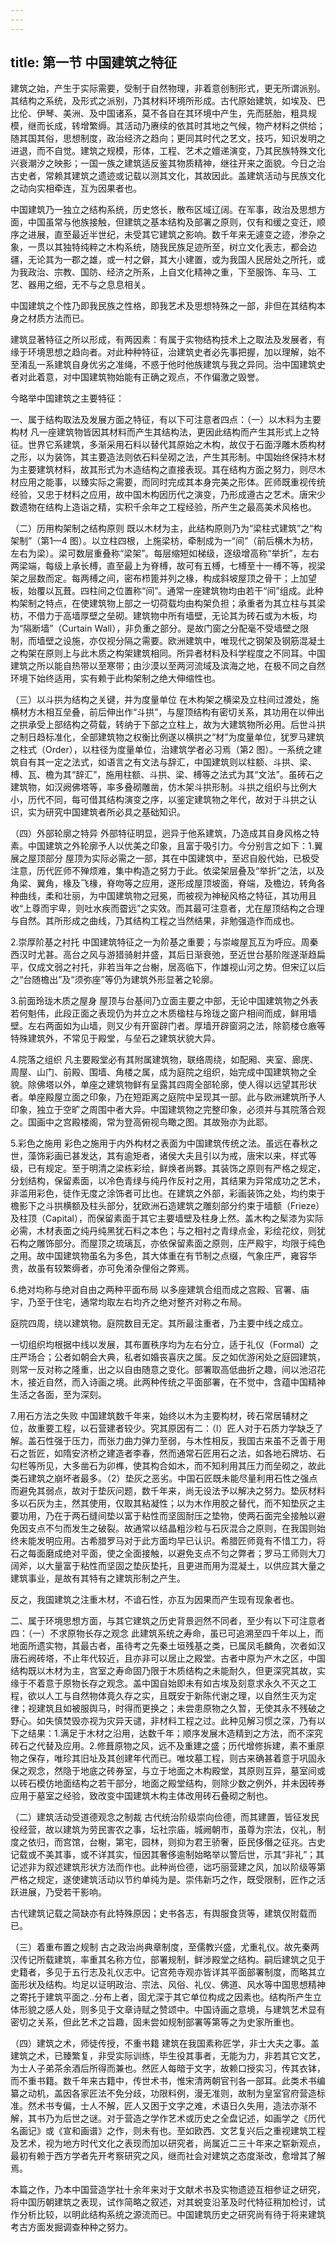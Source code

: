 ```yaml
---
---
---
```

title: 第一节 中国建筑之特征
---




建筑之始，产生于实际需要，受制于自然物理，非着意创制形式，更无所谓派别。其结构之系统，及形式之派别，乃其材料环境所形成。古代原始建筑，如埃及、巴比伦、伊琴、美洲、及中国诸系，莫不各自在其环境中产生，先而胚胎，粗具规模，继而长成，转增繁缛。其活动乃赓续的依其时其地之气候，物产材料之供给；随其国其俗，思想制度，政治经济之趋向；更同其时代之艺文，技巧，知识发明之进退，而不自觉。建筑之规模，形体，工程、艺术之嬗递演变，乃其民族特殊文化兴衰潮汐之映影；一国一族之建筑适反鉴其物质精神，继往开来之面貌。今日之治古史者，常赖其建筑之遗迹或记载以测其文化，其故因此。盖建筑活动与民族文化之动向实相牵连，互为因果者也。

中国建筑乃一独立之结构系统，历史悠长，散布区域辽阔。在军事，政治及思想方面，中国虽常与他族接触，但建筑之基本结构及部署之原则，仅有和缓之变迁，顺序之进展，直至最近半世纪，未受其它建筑之影响。数千年来无遽变之迹，渗杂之象，一贯以其独特纯粹之木构系统，随我民族足迹所至，树立文化表志，都会边疆，无论其为一郡之雄，或一村之僻，其大小建置，或为我国人民居处之所托，或为我政治、宗教、国防、经济之所系，上自文化精神之重，下至服饰、车马、工艺、器用之细，无不与之息息相关。

中国建筑之个性乃即我民族之性格，即我艺术及思想特殊之一部，非但在其结构本身之材质方法而已。

建筑显著特征之所以形成，有两因素：有属于实物结构技术上之取法及发展者，有缘于环境思想之趋向者。对此种种特征，治建筑史者必先事把握，加以理解，始不至淆乱一系建筑自身优劣之准绳，不惑于他时他族建筑与我之异同。治中国建筑史者对此着意，对中国建筑物始能有正确之观点，不作偏激之毁誉。

今略举中国建筑之主要特征：

一、属于结构取法及发展方面之特征，有以下可注意者四点：（一）以木料为主要构材 凡一座建筑物皆因其材料而产生其结构法，更因此结构而产生其形式上之特征。世界它系建筑，多渐采用石料以替代其原始之木构，故仅于石面浮雕木质构材之形，以为装饰，其主要造法则依石料垒砌之法，产生其形制。中国始终保持木材为主要建筑材料，故其形式为木造结构之直接表现。其在结构方面之努力，则尽木材应用之能事，以臻实际之需要，而同时完成其本身完美之形体。匠师既重视传统经验，又忠于材料之应用，故中国木构因历代之演变，乃形成遵古之艺术。唐宋少数遗物在结构上造诣之精，实积千余年之工程经验，所产生之最高美术风格也。

（二）历用构架制之结构原则 既以木材为主，此结构原则乃为“梁柱式建筑”之“构架制”（第1—4 图）。以立柱四根，上施梁枋，牵制成为一“间”（前后横木为枋，左右为梁）。梁可数层重叠称“梁架”。每层缩短如梯级，逐级增高称“举折”，左右两梁端，每级上承长榑，直至最上为脊榑，故可有五榑，七榑至十一榑不等，视梁架之层数而定。每两榑之间，密布栉篦并列之椽，构成斜坡屋顶之骨干；上加望板，始覆以瓦葺。四柱间之位置称“间”。通常一座建筑物均由若干“间”组成。此种构架制之特点，在使建筑物上部之一切荷载均由构架负担；承重者为其立柱与其梁枋，不借力于高墙厚壁之垒砌。建筑物中所有墙壁，无论其为砖石或为木板，均为“隔断墙”（Curtain Wall），非负重之部分。是故门窗之分配毫不受墙壁之限制，而墙壁之设施，亦仅视分隔之需要。欧洲建筑中，唯现代之钢架及钢筋混凝土之构架在原则上与此木质之构架建筑相同。所异者材料及科学程度之不同耳。中国建筑之所以能自热带以至寒带；由沙漠以至两河流域及滨海之地，在极不同之自然环境下始终适用，实有赖于此构架制之绝大伸缩性也。

（三）以斗拱为结构之关键，并为度量单位 在木构架之横梁及立柱间过渡处，施横材方木相互垒叠，前后伸出作“斗拱”，与屋顶结构有密切关系，其功用在以伸出之拱承受上部结构之荷载，转纳于下部之立柱上，故为大建筑物所必用。后世斗拱之制日趋标准化，全部建筑物之权衡比例遂以横拱之“材”为度量单位，犹罗马建筑之柱式（Order），以柱径为度量单位，治建筑学者必习焉（第2 图）。一系统之建筑自有其一定之法式，如语言之有文法与辞汇，中国建筑则以柱额、斗拱、梁、榑、瓦、檐为其“辞汇”，施用柱额、斗拱、梁、榑等之法式为其“文法”。虽砖石之建筑物，如汉阙佛塔等，率多叠砌雕凿，仿木架斗拱形制。斗拱之组织与比例大小，历代不同，每可借其结构演变之序，以鉴定建筑物之年代，故对于斗拱之认识，实为研究中国建筑者所必具之基础知识。

（四）外部轮廓之特异 外部特征明显，迥异于他系建筑，乃造成其自身风格之特素。中国建筑之外轮廓予人以优美之印象，且富于吸引力。今分别言之如下：1.翼展之屋顶部分 屋顶为实际必需之一部，其在中国建筑中，至迟自殷代始，已极受注意，历代匠师不殚烦难，集中构造之努力于此。依梁架层叠及“举折”之法，以及角梁、翼角，椽及飞椽，脊吻等之应用，遂形成屋顶坡面，脊端，及檐边，转角各种曲线，柔和壮丽，为中国建筑物之冠冕，而被视为神秘风格之特征，其功用且收“上尊而宇卑，则吐水疾而霤远”之实效。而其最可注意者，尤在屋顶结构之合理与自然。其所形成之曲线，乃其结构工程之当然结果，非勉强造作而成也。

2.崇厚阶基之衬托 中国建筑特征之一为阶基之重要；与崇峻屋瓦互为呼应。周秦西汉时尤甚。高台之风与游猎骑射并盛，其后日渐衰弛，至近世台基阶陛遂渐趋扁平，仅成文弱之衬托，非若当年之台榭，居高临下，作雄视山河之势。但宋辽以后之“台随檐出”及“须弥座”等仍为建筑外形显著之轮廓。

3.前面玲珑木质之屋身 屋顶与台基间乃立面主要之中部，无论中国建筑物之外表若何魁伟，此段正面之表现仍为并立之木质楹柱与玲珑之窗户相间而成，鲜用墙壁。左右两面如为山墙，则又少有开窗辟门者。厚墙开辟窗洞之法，除箭楼仓廒等特殊建筑外，不常见于殿堂，与垒石之建筑状貌大异。

4.院落之组织 凡主要殿堂必有其附属建筑物，联络周绕，如配厢、夹室、廊庑、周屋、山门、前殿、围墙、角楼之属，成为庭院之组织，始完成中国建筑物之全貌。除佛塔以外，单座之建筑物鲜有呈露其四周全部轮廓，使人得以远望其形状者。单座殿屋立面之印象，乃在短距离之庭院中呈现其一部。此与欧洲建筑所予人印象，独立于空旷之周围中者大异。中国建筑物之完整印象，必须并与其院落合观之。国画中之宫殿楼阁，常为登高俯视鸟瞰之图。其故殆亦为此耶。

5.彩色之施用 彩色之施用于内外构材之表面为中国建筑传统之法。虽远在春秋之世，藻饰彩画已甚发达，其有逾矩者，诸侯大夫且引以为戒，唐宋以来，样式等级，已有规定。至于明清之梁栋彩绘，鲜焕者尚夥。其装饰之原则有严格之规定，分划结构，保留素面，以冷色青绿与纯丹作反衬之用，其结果为异常成功之艺术，非滥用彩色，徒作无度之涂饰者可比也。在建筑之外部，彩画装饰之处，均约束于檐影下之斗拱横额及柱头部分，犹欧洲石造建筑之雕刻部分约束于墙额（Frieze）及柱顶（Capital），而保留素面于其它主要墙壁及柱身上然。盖木构之髤漆为实际必需，木材表面之纯丹纯黑犹石料之本色；与之相衬之青绿点金，彩绘花纹，则犹石构之雕饰部分。而屋顶之琉璃瓦，亦依保留素面之原则，庄严殿宇，均限于纯色之用。故中国建筑物虽名为多色，其大体重在有节制之点缀，气象庄严，雍容华贵，故虽有较繁缛者，亦可免淆杂俚俗之弊焉。

6.绝对均称与绝对自由之两种平面布局 以多座建筑合组而成之宫殿、官署、庙宇，乃至于住宅，通常均取左右均齐之绝对整齐对称之布局。

庭院四周，绕以建筑物。庭院数目无定。其所最注重者，乃主要中线之成立。

一切组织均根据中线以发展，其布置秩序均为左右分立，适于礼仪（Formal）之庄严场合；公者如朝会大典，私者如婚丧喜庆之属。反之如优游闲处之庭园建筑，则常一反对称之隆重，出之以自由随意之变化。部署取高低曲折之趣，间以池沼花木，接近自然，而入诗画之境。此两种传统之平面部署，在不觉中，含蕴中国精神生活之各面，至为深刻。

7.用石方法之失败 中国建筑数千年来，始终以木为主要构材，砖石常居辅材之位，故重要工程，以石营建者较少。究其原因有二：（l）匠人对于石质力学缺乏了解。盖石性强于压力，而张力曲力弹力至弱，与木性相反，我国古来虽不乏善于用石之哲匠，如隋安济桥之建造者李春，然而通常石匠用石之法，如各地石牌坊、石勾栏等所见，大多凿石为卯榫，使其构合如木，而不知利用其压力而垒砌之，故此类石建筑之崩坏者最多。（2）垫灰之恶劣。中国石匠既未能尽量利用石性之强点而避免其弱点，故对于垫灰问题，数千年来，尚无设法予以解决之努力。垫灰材料多以石灰为主，然其使用，仅取其粘凝性；以为木作用胶之替代，而不知垫灰之主要功用，乃在于两石缝间垫以富于粘性而坚固耐压之垫物，使两石面完全接触以避免因支点不匀而发生之破裂。故通常以结晶粗沙粒与石灰混合之原则，在我国则始终未能发明应用。古希腊罗马对于此方面均早已认识。希腊匠师竟有不惜工力，将石之每面磨成绝对平面，使之全面接触，以避免支点不匀之弊者；罗马工师则大刀阔斧，以大量富于粘性而坚固之垫灰垫托，且更进而用为混凝土，以供应其大量之建筑事业，是故有其特有之建筑形制之产生。

反之，我国建筑之注重木材，不谙石性，亦互为因果而产生现有现象者也。

二、属于环境思想方面，与其它建筑之历史背景迥然不同者，至少有以下可注意者四：（一）不求原物长存之观念 此建筑系统之寿命，虽已可追溯至四千年以上，而地面所遗实物，其最古者，虽待考之先秦土垣残基之类，已属凤毛麟角，次者如汉唐石阙砖塔，不止年代较近，且亦非可以居止之殿堂。古者中原为产木之区，中国结构既以木材为主，宫室之寿命固乃限于木质结构之未能耐久，但更深究其故，实缘于不着意于原物长存之观念。盖中国自始即未有如古埃及刻意求永久不灭之工程，欲以人工与自然物体竟久存之实，且既安于新陈代谢之理，以自然生灭为定律；视建筑且如被服舆马，时得而更换之；未尝患原物之久暂，无使其永不残破之野心。如失慎焚毁亦视为灾异天谴，非材料工程之过。此种见解习惯之深，乃有以下之结果：1.满足于木材之沿用，达数千年；顺序发展木造精到之方法，而不深究砖石之代替及应用。2.修葺原物之风，远不及重建之盛；历代增修拆建，素不重原物之保存，唯珍其旧址及其创建年代而已。唯坟墓工程，则古来确甚着意于巩固永保之观念，然隐于地底之砖券室，与立于地面之木构殿堂，其原则互异，墓室间或以砖石模仿地面结构之若干部分，地面之殿堂结构，则除少数之例外，并未因砖券应用于墓室之经验，致改变中国建筑木构主体改用砖石叠砌之制也。

（二）建筑活动受道德观念之制裁 古代统治阶级崇向俭德，而其建置，皆征发民役经营，故以建筑为劳民害农之事，坛社宗庙，城阙朝市，虽尊为宗法，仪礼，制度之依归，而宫馆，台榭，第宅，园林，则抑为君王骄奢，臣民侈僭之征兆。古史记载或不美其事，或不详其实，恒因其奢侈逾制始略举以警后世，示其“非礼”；其记述非为叙述建筑形状方法而作也。此种尚俭德，诎巧丽营建之风，加以阶级等第严格之规定，遂使建筑活动以节约单纯为是。崇伟新巧之作，既受限制，匠作之活跃进展，乃受若干影响。

古代建筑记载之简缺亦有此特殊原因；史书各志，有舆服食货等，建筑仅附载而已。

（三）着重布置之规制 古之政治尚典章制度，至儒教兴盛，尤重礼仪。故先秦两汉传记所载建筑，率重其名称方位，部署规制，鲜涉殿堂之结构。嗣后建筑之见于史籍者，多见于五行志及礼仪志中。记宫苑寺观亦皆详其平面部署制度，而略其立面形状及结构。均足以证明政治、宗法、风俗、礼仪、佛道、风水等中国思想精神之寄托于建筑平面之..分布上者，固尤深于其它单位构成之因素也。结构所产生立体形貌之感人处，则多见于文章诗赋之赞颂中。中国诗画之意境，与建筑艺术显有密切之关系，但此艺术之旨趣，固未尝如规制部署等第等之为史家所重也。

（四）建筑之术，师徒传授，不重书籍 建筑在我国素称匠学，非士大夫之事。盖建筑之术，已臻繁复，非受实际训练，毕生役其事者，无能为力，非若其它文艺，为士人子弟茶余酒后所得而兼也。然匠人每暗于文字，故赖口授实习，传其衣钵，而不重书籍。数千年来古籍中，传世术书，惟宋清两朝官刊各一部耳。此类术书编纂之动机，盖因各家匠法不免分歧，功限料例，漫无准则，故制为皇室官府营造标准。然术书专偏，士人不解，匠人又困于文字之难，术语日久失用，造法亦渐不解，其书乃为后世之谜。对于营造之学作艺术或历史之全盘记述，如画学之《历代名画记》或《宣和画谱》之作，则未有也。至如欧西、文艺复兴后之重视建筑工程及艺术，视为地方时代文化之表现而加以研究者，尚属近二三十年来之崭新观点，最初有赖于西方学者先开考察研究之风，继而社会对建筑之态度渐改，愈增其了解焉。

本篇之作，乃本中国营造学社十余年来对于文献术书及实物遗迹互相参证之研究，将中国历朝建筑之表现，试作简略之叙述，对其蜕变沿革及时代特征稍加检讨，试作分析比较，以明此结构系统之源流而已。中国建筑历史之研究尚有待于将来建筑考古方面发掘调查种种之努力。